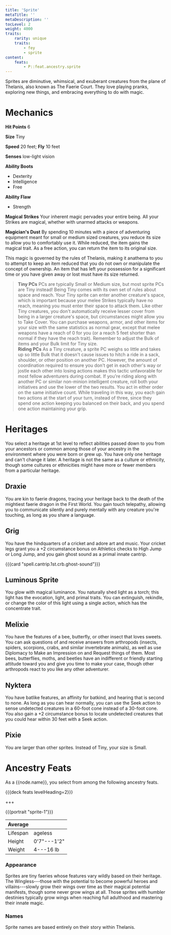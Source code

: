 ```yaml
---
title: 'Sprite'
metaTitle: ''
metaDescription: ''
tocLevel: 2
weight: 4000
traits:
    rarity: unique
    traits:
        - fey
        - sprite
content:
    feats:
        - P::feat.ancestry.sprite
---
```


Sprites are diminutive, whimsical, and exuberant creatures from the plane of Thelanis, also known as The Faerie Court. They love playing pranks, exploring new things, and embracing everything to do with magic.

# Mechanics

**Hit Points** 6

**Size** Tiny

**Speed** 20 feet; **Fly** 10 feet

**Senses** low-light vision

**Ability Boots**

-   Dexterity
-   Intelligence
-   Free

**Ability Flaw**

-   Strength

**Magical Strikes** Your inherent magic pervades your entire being. All your Strikes are magical, whether with unarmed attacks or weapons.

**Magician's Dust** By spending 10 minutes with a piece of adventuring equipment meant for small or medium sized creatures, you reduce its size to allow you to comfortably use it. While reduced, the item gains the magical trait. As a free action, you can return the item to its original size.

This magic is governed by the rules of Thelanis, making it anathema to you to attempt to keep an item reduced that you do not own or manipulate the concept of ownership. An item that has left your possession for a significant time or you have given away or lost must have its size returned.

> **Tiny PCs** PCs are typically Small or Medium size, but most sprite PCs are Tiny instead! Being Tiny comes with its own set of rules about space and reach. Your Tiny sprite can enter another creature's space, which is important because your melee Strikes typically have no reach, meaning you must enter their space to attack them. Like other Tiny creatures, you don't automatically receive lesser cover from being in a larger creature's space, but circumstances might allow you to Take Cover. You can purchase weapons, armor, and other items for your size with the same statistics as normal gear, except that melee weapons have a reach of 0 for you (or a reach 5 feet shorter than normal if they have the reach trait). Remember to adjust the Bulk of items and your Bulk limit for Tiny size.  
> **Riding PCs** As a Tiny creature, a sprite PC weighs so little and takes up so little Bulk that it doesn't cause issues to hitch a ride in a sack, shoulder, or other position on another PC. However, the amount of coordination required to ensure you don't get in each other's way or jostle each other into losing actions makes this tactic unfavorable for most fellow adventurers during combat. If you're riding along with another PC or similar non-minion intelligent creature, roll both your initiatives and use the lower of the two results. You act in either order on the same initiative count. While traveling in this way, you each gain two actions at the start of your turn, instead of three, since they spend one action keeping you balanced on their back, and you spend one action maintaining your grip.

# Heritages

You select a heritage at 1st level to reflect abilities passed down to you from your ancestors or common among those of your ancestry in the environment where you were born or grew up. You have only one heritage and can't change it later. A heritage is not the same as a culture or ethnicity, though some cultures or ethnicities might have more or fewer members from a particular heritage.

## Draxie

You are kin to faerie dragons, tracing your heritage back to the death of the mightiest faerie dragon in the First World. You gain touch telepathy, allowing you to communicate silently and purely mentally with any creature you're touching, as long as you share a language.

## Grig

You have the hindquarters of a cricket and adore art and music. Your cricket legs grant you a +2 circumstance bonus on Athletics checks to High Jump or Long Jump, and you gain ghost sound as a primal innate cantrip.

{{{card "spell.cantrip.1st.crb.ghost-sound"}}}

## Luminous Sprite

You glow with magical luminance. You naturally shed light as a torch; this light has the evocation, light, and primal traits. You can extinguish, rekindle, or change the color of this light using a single action, which has the concentrate trait.

## Melixie

You have the features of a bee, butterfly, or other insect that loves sweets. You can ask questions of and receive answers from arthropods (insects, spiders, scorpions, crabs, and similar invertebrate animals), as well as use Diplomacy to Make an Impression on and Request things of them. Most bees, butterflies, moths, and beetles have an indifferent or friendly starting attitude toward you and give you time to make your case, though other arthropods react to you like any other adventurer.

## Nyktera

You have batlike features, an affinity for batkind, and hearing that is second to none. As long as you can hear normally, you can use the Seek action to sense undetected creatures in a 60-foot cone instead of a 30-foot cone. You also gain a +2 circumstance bonus to locate undetected creatures that you could hear within 30 feet with a Seek action.

## Pixie

You are larger than other sprites. Instead of Tiny, your size is Small.

# Ancestry Feats

As a {{node.name}}, you select from among the following ancestry feats.

{{{deck feats levelHeading=2}}}

+++

{{{portrait "sprite-1"}}}

| Average  |             |
| -------- | ----------- |
| Lifespan | ageless     |
| Height   | 0'7"---1'2" |
| Weight   | 4---16 lb   |

### Appearance

Sprites are tiny faeries whose features vary wildly based on their heritage. The Wingless---those with the potential to become powerful heroes and villains---slowly grow their wings over time as their magical potential manifests, though some never grow wings at all. Those sprites with humbler destinies typically grow wings when reaching full adulthood and mastering their innate magic.

### Names

Sprite names are based entirely on their story within Thelanis.
